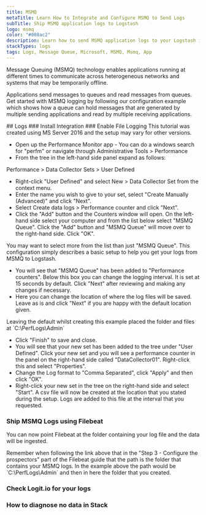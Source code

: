```yaml
---
title: MSMQ
metaTitle: Learn How to Integrate and Configure MSMQ to Send Logs
subTitle: Ship MSMQ application logs to Logstash
logo: msmq
color: "#008ac2"
description: Learn how to send MSMQ application logs to your Logstash instance - Ship over 100 log data types fast with Logit.io & simplify your log analysis.
stackTypes: logs
tags: Logs, Message Queue, Microsoft, MSMQ, Msmq, App
---
```


Message Queuing (MSMQ) technology enables applications running at different times 
to communicate across heterogeneous networks and systems that may be temporarily offline. 

Applications send messages to queues and read messages from queues. Get started with MSMQ 
logging by following our configuration example which shows how a queue can hold messages 
that are generated by multiple sending applications and read by multiple receiving applications.

<Steps>
  ## Logs
  ### Install Integration
  <InstallIntegration/>
  ### Enable File Logging

  <Callout type="warning">
    This tutorial was created using MS Server 2016 and the setup may vary for other versions.
  </Callout>

  - Open up the Performance Monitor app - You can do a windows search for "perfm" or navigate through Administrative Tools > Performance
  - From the tree in the left-hand side panel expand as follows:

  Performance > Data Collector Sets > User Defined

  - Right-click "User Defined" and select New > Data Collector Set from the context menu.
  - Enter the name you wish to give to your set, select "Create Manually (Advanced)" and click "Next".
  - Select Create data logs > Performance counter and click "Next".
  - Click the "Add" button and the Counters window will open. On the left-hand side select your computer and from the list below select "MSMQ Queue". Click 
  the "Add" button and "MSMQ Queue" will move over to the right-hand side. Click "OK".

  <Callout type="info">
    You may want to select more from the list than just "MSMQ Queue". This 
    configuration simply describes a basic setup to help you get your logs from MSMQ to Logstash.
  </Callout>

  - You will see that "MSMQ Queue" has been added to "Performance counters". Below this box you can change the logging interval. It is set at 15 seconds by default. 
  Click "Next" after reviewing and making any changes if necessary.
  - Here you can change the location of where the log files will be saved. Leave as is and click "Next" if you are happy with the default location given.

  <Callout type="info">
    Leaving the default whilst creating this example placed the folder and files at `C:\PerfLogs\Admin`
  </Callout>

  - Click "Finish" to save and close.
  - You will see that your new set has been added to the tree under "User Defined". Click your new set and you will see a performance counter in the panel on the 
  right-hand side called "DataCollector01". Right-click this and select "Properties".
  - Change the Log format to "Comma Separated", click "Apply" and then click "OK".
  - Right-click your new set in the tree on the right-hand side and select "Start". A csv file will now be created at the location that you stated during the setup. 
  Logs are added to this file at the interval that you requested.
  
  ### Ship MSMQ Logs using Filebeat

  You can now point Filebeat at the folder containing your log file and the data will be ingested.

  <Callout type="info">
    Remember when following the link above that in the "Step 3 - Configure the prospectors" part of the Filebeat guide that the path is the folder that contains your 
    MSMQ logs. In the example above the path would be `C:\PerfLogs\Admin` and then in here the folder that you created.
  </Callout>

  ### Check Logit.io for your logs
  <LaunchStack utmMedium="logs" utmCampaign="msmqapp" source="msmq_app" />

  ### How to diagnose no data in Stack

  <DiagnoseNoData />

</Steps>